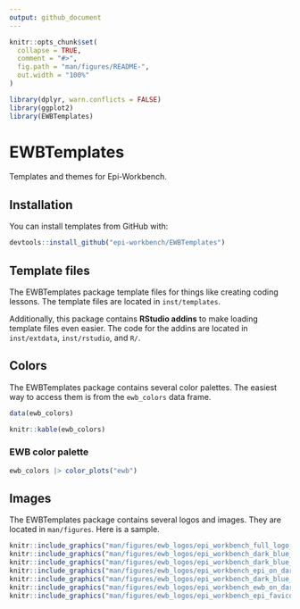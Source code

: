 ```yaml
---
output: github_document
---
```


<!-- README.md is generated from README.Rmd. Please edit that file -->

```r
knitr::opts_chunk$set(
  collapse = TRUE,
  comment = "#>",
  fig.path = "man/figures/README-",
  out.width = "100%"
)
```

```r
library(dplyr, warn.conflicts = FALSE)
library(ggplot2)
library(EWBTemplates)
```

# EWBTemplates

<!-- badges: start -->
<!-- badges: end -->

Templates and themes for Epi-Workbench.

## Installation

You can install templates from GitHub with:

``` r
devtools::install_github("epi-workbench/EWBTemplates")
```

## Template files

The EWBTemplates package template files for things like creating coding lessons. The template files are located in `inst/templates`.

Additionally, this package contains **RStudio addins** to make loading template files even easier. The code for the addins are located in `inst/extdata`, `inst/rstudio`, and `R/`.

## Colors

The EWBTemplates package contains several color palettes. The easiest way to access them is from the `ewb_colors` data frame.

```r
data(ewb_colors)
```

```r
knitr::kable(ewb_colors)
```

### EWB color palette

```r
ewb_colors |> color_plots("ewb")
```

## Images

The EWBTemplates package contains several logos and images. They are located in `man/figures`. Here is a sample.

```r
knitr::include_graphics("man/figures/ewb_logos/epi_workbench_full_logo_on_dark_bg.png")
knitr::include_graphics("man/figures/ewb_logos/epi_workbench_dark_blue_full_logo.png")
knitr::include_graphics("man/figures/ewb_logos/epi_workbench_dark_blue_epi_logo.png")
knitr::include_graphics("man/figures/ewb_logos/epi_workbench_epi_on_dark_bg.png")
knitr::include_graphics("man/figures/ewb_logos/epi_workbench_dark_blue_ewb_logo.png")
knitr::include_graphics("man/figures/ewb_logos/epi_workbench_ewb_on_dark_bg.png")
knitr::include_graphics("man/figures/ewb_logos/epi_workbench_epi_favicon.png")
```
